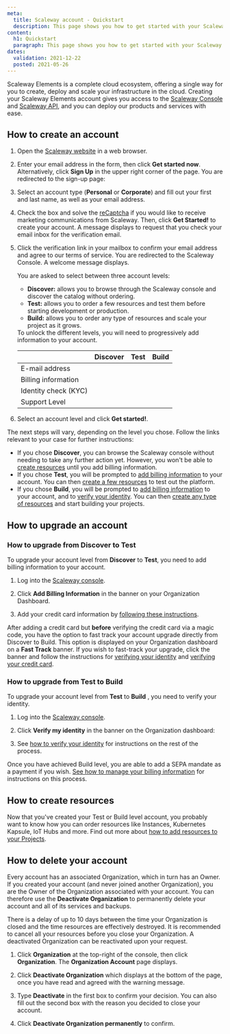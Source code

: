 ```yaml
---
meta:
  title: Scaleway account - Quickstart
  description: This page shows you how to get started with your Scaleway account.
content:
  h1: Quickstart
  paragraph: This page shows you how to get started with your Scaleway account.
dates:
  validation: 2021-12-22
  posted: 2021-05-26
---
```



Scaleway Elements is a complete cloud ecosystem, offering a single way for you to create, deploy and scale your infrastructure in the cloud. Creating your Scaleway Elements account gives you access to the [Scaleway Console](/console/my-account/concepts/#console) and [Scaleway API](https://developers.scaleway.com/en/), and you can deploy our products and services with ease.

## How to create an account

1. Open the [Scaleway website](https://www.scaleway.com/en/elements/) in a web browser.

2. Enter your email address in the form, then click **Get started now**. Alternatively, click **Sign Up** in the upper right corner of the page. You are redirected to the sign-up page:

3. Select an account type (**Personal** or **Corporate**) and fill out your first and last name, as well as your email address.

4. Check the box and solve the [reCaptcha](https://en.wikipedia.org/wiki/ReCAPTCHA) if you would like to receive marketing communications from Scaleway. Then, click **Get Started!** to create your account. A message displays to request that you check your email inbox for the verification email.

5. Click the verification link in your mailbox to confirm your email address and agree to our terms of service. You are redirected to the Scaleway Console. A welcome message displays.

    You are asked to select between three account levels:

    - **Discover:** allows you to browse through the Scaleway console and discover the catalog without ordering.
    - **Test:** allows you to order a few resources and test them before starting development or production.
    - **Build:** allows you to order any type of resources and scale your project as it grows.

    <Message type="note">
    To unlock the different levels, you will need to progressively add information to your account.
    </Message>

    |                      |         Discover         |           Test           |           Build          |
    |----------------------|:------------------------:|:------------------------:|:------------------------:|
    | E-mail address       | <Icon name="validate" /> | <Icon name="validate" /> | <Icon name="validate" /> |
    | Billing information  |                          | <Icon name="validate" /> | <Icon name="validate" /> |
    | Identity check (KYC) |                          |                          | <Icon name="validate" /> |
    | Support Level        |                          |                          |                          |

6. Select an account level and click **Get started!**.

The next steps will vary, depending on the level you chose. Follow the links relevant to your case for further instructions:

- If you chose **Discover**, you can browse the Scaleway console without needing to take any further action yet. However, you won't be able to [create resources](/console/my-project/how-to/add-resources-project/) until you add billing information.
- If you chose **Test**, you will be prompted to [add billing information](/console/my-account/how-to/manage-billing-information/) to your account. You can then [create a few resources](/console/my-project/how-to/add-resources-project/) to test out the platform.
- If you chose **Build**, you will be prompted to [add billing information](/console/my-account/how-to/manage-billing-information/) to your account, and to [verify your identity](/console/my-account/how-to/verify-identity/). You can then [create any type of resources](/console/my-project/how-to/add-resources-project/) and start building your projects.

## How to upgrade an account

### How to upgrade from Discover to Test

To upgrade your account level from **Discover** to **Test**, you need to add billing information to your account.

1. Log into the [Scaleway console](https://console.scaleway.com).

2. Click **Add Billing Information** in the banner on your Organization Dashboard.

3. Add your credit card information by [following these instructions](/console/my-account/how-to/manage-billing-information#how-to-add-a-credit-card).

<Message type="tip">

After adding a credit card but **before** verifying the credit card via a magic code, you have the option to fast track your account upgrade directly from Discover to Build. This option is displayed on your Organization dashboard on a **Fast Track** banner. If you wish to fast-track your upgrade, click the banner and follow the instructions for [verifying your identity](/console/my-account/how-to/verify-identity) and [verifying your credit card](/console/my-account/how-to/manage-billing-information#how-to-add-a-credit-card).

</Message>

### How to upgrade from Test to Build

To upgrade your account level from **Test** to **Build** , you need to verify your identity.

1. Log into the [Scaleway console](https://console.scaleway.com).

2. Click **Verify my identity** in the banner on the Organization dashboard:

3. See [how to verify your identity](/console/my-account/how-to/verify-identity/) for instructions on the rest of the process.

<Message type="note">

Once you have achieved Build level, you are able to add a SEPA mandate as a payment if you wish. [See how to manage your billing information](/console/my-account/how-to/manage-billing-information/) for instructions on this process.

</Message>

## How to create resources

Now that you've created your Test or Build level account, you probably want to know how you can order resources like Instances, Kubernetes Kapsule, IoT Hubs and more. Find out more about [how to add resources to your Projects](/console/my-project/how-to/add-resources-project/).

## How to delete your account

Every account has an associated Organization, which in turn has an Owner. If you created your account (and never joined another Organization), you are the Owner of the Organization associated with your account. You can therefore use the **Deactivate Organization** to permanently delete your account and all of its services and backups.

<Message type="important">

  There is a delay of up to 10 days between the time your Organization is closed and the time resources are effectively destroyed. It is recommended to cancel all your resources before you close your Organization. A deactivated Organization can be reactivated upon your request.

</Message>

1. Click **Organization** at the top-right of the console, then click **Organization**. The **Organization Account** page displays.

2. Click **Deactivate Organization** which displays at the bottom of the page, once you have read and agreed with the warning message.

3. Type **Deactivate** in the first box to confirm your decision. You can also fill out the second box with the reason you decided to close your account.

4. Click **Deactivate Organization permanently** to confirm.
